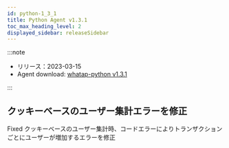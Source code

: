 ```yaml
---
id: python-1_3_1
title: Python Agent v1.3.1
toc_max_heading_level: 2
displayed_sidebar: releaseSidebar
---
```



:::note

- リリース：2023-03-15
- Agent download: [whatap-python v1.3.1](https://pypi.org/project/whatap-python/1.3.1/)

:::

## クッキーベースのユーザー集計エラーを修正

<p><Status>Fixed</Status> クッキーベースのユーザー集計時、コードエラーによりトランザクションごとにユーザーが増加するエラーを修正</p>

